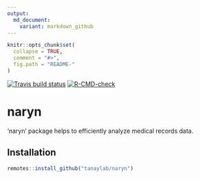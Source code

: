 ```yaml
---
output:
  md_document:
    variant: markdown_github
---
```


```r
knitr::opts_chunk$set(
  collapse = TRUE,
  comment = "#>",
  fig.path = "README-"
)
```

<!-- badges: start -->
[![Travis build status](https://travis-ci.com/tanaylab/naryn.svg?branch=master)](https://travis-ci.org/tanaylab/naryn)
[![R-CMD-check](https://github.com/tanaylab/naryn/workflows/R-CMD-check/badge.svg)](https://github.com/tanaylab/naryn/actions)
<!-- badges: end -->

# naryn

'naryn' package helps to efficiently analyze medical records data.

## Installation
```r
remotes::install_github("tanaylab/naryn")
```
